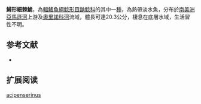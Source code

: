 {{Speciesbox
| name = 鱘形細棘鮠
| image = 
| image_width = 250px
| image_caption = 
| status = NE
| status_system = IUCN3.1
| genus = Leptodoras
| species = acipenserinus
| authority = [[Günther|Günther]], 1868
| synonyms = *''Oxydoras acipenserinus '',Günther, 1868 
}}

'''鱘形細棘鮠'''，為[[輻鰭魚綱|輻鰭魚綱]][[鯰形目|鯰形目]][[鼬鯰科|鼬鯰科]]的其中一[[種|種]]，為熱帶淡水魚，分布於[[南美洲|南美洲]][[亞馬遜河|亞馬遜河]]上游及[[奧里諾科河|奧里諾科河]]流域，體長可達20.3公分，棲息在底層水域，生活習性不明。

==参考文献==
*{{FishBase_species|genus=Leptodoras|species=acipenserinus|year=2015|month=7}}

== 扩展阅读 ==
{{refbegin}}
{{wikispecies-inline|Leptodoras acipenserinus|鱘形細棘鮠}}
{{refend}}
{{Taxonbar|from=Q6417706}}

[[Category:細棘鮠屬|acipenserinus]]